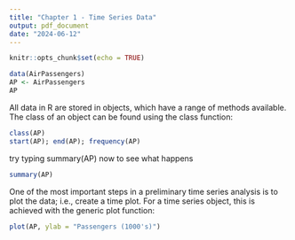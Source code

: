 ```yaml
---
title: "Chapter 1 - Time Series Data"
output: pdf_document
date: "2024-06-12"
---
```


```r
knitr::opts_chunk$set(echo = TRUE)
```



```r
data(AirPassengers)
AP <- AirPassengers
AP
```
All data in R are stored in objects, which have a range of methods available. The class of an object can be found using the class function:

```r
class(AP)
start(AP); end(AP); frequency(AP)
```
try typing summary(AP) now to see what happens
```r
summary(AP)
```

One of the most important steps in a preliminary time series analysis is to plot the data; i.e., create a time plot. For a time series object, this is achieved with the generic plot function:
```r
plot(AP, ylab = "Passengers (1000's)")
```

```r

```

